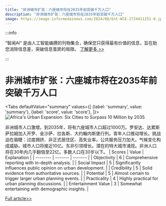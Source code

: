 ```yaml
---
title: "非洲城市扩张：六座城市将在2035年前突破千万人口"
description: "非洲城市扩张：六座城市将在2035年前突破千万人口"
image: https://image.informedainews.com/2024/08/Ent-WlE-1724411251-0.jpg
---
```



:::info

“智闻AI“ 是由人工智能编撰的刊物集合，确保您只获得最有价值的信息，旨在助您消除信息差，突破信息茧房的局限。  [了解更多 >>](/)

:::

# 非洲城市扩张：六座城市将在2035年前突破千万人口


<Tabs
	defaultValue="summary"
	values={[
	{label: 'summary', value: 'summary'},
	{label: 'score', value: 'score'},
]}>
<TabItem value="summary">
<img
  src="https://image.informedainews.com/2024/08/Ent-WlE-1724411251-0.jpg"
  alt="Africa's Urban Expansion: Six Cities to Surpass 10 Million by 2035"
/>



非洲城市人口激增。到2035年，将有六座城市人口超过1000万。罗安达、达累斯萨拉姆加入开罗、金沙萨、拉各斯、大约翰内斯堡行列。青年人口推动增长。挑战迫在眉睫：过度拥挤、非正式居住区、高失业率。公共服务压力加大。气候变化构成威胁。城市人口将接近10亿。东非引领增长。潜在的特大城市涌现。非洲人口将在30年内几乎翻倍至22亿。多数人口在30岁以下。
</TabItem>
<TabItem value="score">
	| Scores     | Value   | Explanation |
	| -------- | ------- | ------- |
	| Objectivity  | 6    | Comprehensive reporting with in-depth analysis.    |
	| Social Impact | 5     | Significantly influences public opinion on urban development.    |
	| Credibility    | 5    | Solid evidence from authoritative sources.    |
	| Potential    | 5    | Almost certain to trigger larger urban planning events.    |
	| Practicality    | 4    | Highly practical for urban planning discussions.    |
	| Entertainment Value    | 3    | Somewhat entertaining with demographic insights.    |
</TabItem>
</Tabs>

[Full article>>](https://www.theguardian.com/world/article/2024/aug/22/rapidly-urbanising-africa-to-have-six-cities-with-populations-above-10m-by-2035)
